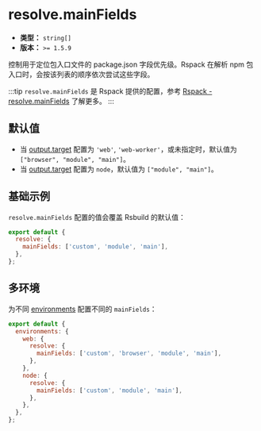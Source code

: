 # resolve.mainFields

- **类型：** `string[]`
- **版本：** `>= 1.5.9`

控制用于定位包入口文件的 package.json 字段优先级。Rspack 在解析 npm 包入口时，会按该列表的顺序依次尝试这些字段。

:::tip
`resolve.mainFields` 是 Rspack 提供的配置，参考 [Rspack - resolve.mainFields](https://rspack.rs/zh/config/resolve#resolvemainfields) 了解更多。
:::

## 默认值

- 当 [output.target](/config/output/target) 配置为 `'web'`, `'web-worker'`，或未指定时，默认值为 `["browser", "module", "main"]`。
- 当 [output.target](/config/output/target) 配置为 `node`，默认值为 `["module", "main"]`。

## 基础示例

`resolve.mainFields` 配置的值会覆盖 Rsbuild 的默认值：

```js title="rsbuild.config.ts"
export default {
  resolve: {
    mainFields: ['custom', 'module', 'main'],
  },
};
```

## 多环境

为不同 [environments](/config/environments) 配置不同的 `mainFields`：

```js title="rsbuild.config.ts"
export default {
  environments: {
    web: {
      resolve: {
        mainFields: ['custom', 'browser', 'module', 'main'],
      },
    },
    node: {
      resolve: {
        mainFields: ['custom', 'module', 'main'],
      },
    },
  },
};
```
